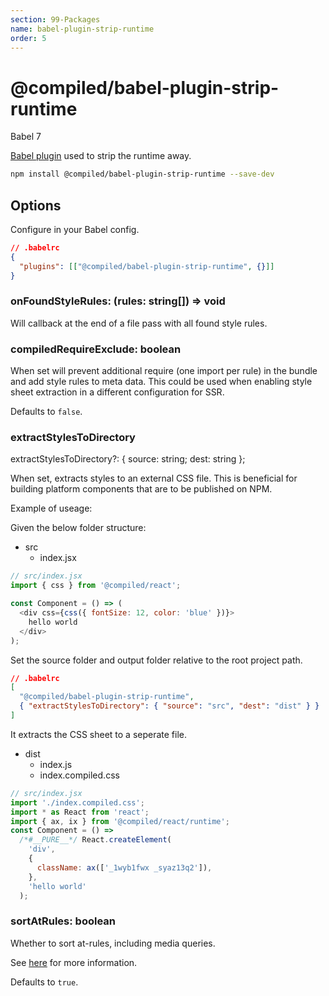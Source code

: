 ```yaml
---
section: 99-Packages
name: babel-plugin-strip-runtime
order: 5
---
```


# @compiled/babel-plugin-strip-runtime


<HorizontalStack gap={0.5} spacing={2}>
  <Lozenge>Babel 7</Lozenge>
</HorizontalStack>

[Babel plugin](https://babeljs.io) used to strip the runtime away.

```bash
npm install @compiled/babel-plugin-strip-runtime --save-dev
```

## Options

Configure in your Babel config.

```json
// .babelrc
{
  "plugins": [["@compiled/babel-plugin-strip-runtime", {}]]
}
```

### onFoundStyleRules: (rules: string[]) => void

Will callback at the end of a file pass with all found style rules.

### compiledRequireExclude: boolean

When set will prevent additional require (one import per rule) in the bundle and add style rules to meta data.
This could be used when enabling style sheet extraction in a different configuration for SSR.

Defaults to `false`.

### extractStylesToDirectory

extractStylesToDirectory?: \{ source: string; dest: string \};

When set, extracts styles to an external CSS file. This is beneficial for building platform components that are to be published on NPM.

Example of useage:

Given the below folder structure:

- src
  - index.jsx

```js
// src/index.jsx
import { css } from '@compiled/react';

const Component = () => (
  <div css={css({ fontSize: 12, color: 'blue' })}>
    hello world
  </div>
);
```

Set the source folder and output folder relative to the root project path.

```json
// .babelrc
[
  "@compiled/babel-plugin-strip-runtime",
  { "extractStylesToDirectory": { "source": "src", "dest": "dist" } }
]
```

It extracts the CSS sheet to a seperate file.

- dist
  - index.js
  - index.compiled.css

```js
// src/index.jsx
import './index.compiled.css';
import * as React from 'react';
import { ax, ix } from '@compiled/react/runtime';
const Component = () =>
  /*#__PURE__*/ React.createElement(
    'div',
    {
      className: ax(['_1wyb1fwx _syaz13q2']),
    },
    'hello world'
  );
```

### sortAtRules: boolean

Whether to sort at-rules, including media queries.

See [here](/media-queries-and-other-at-rules) for more information.

Defaults to `true`.
